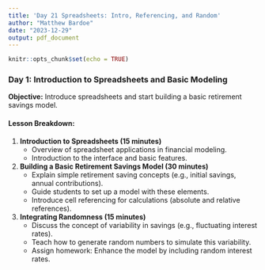 ```yaml
---
title: 'Day 21 Spreadsheets: Intro, Referencing, and Random'
author: "Matthew Bardoe"
date: "2023-12-29"
output: pdf_document
---
```


```r
knitr::opts_chunk$set(echo = TRUE)
```


### Day 1: Introduction to Spreadsheets and Basic Modeling

**Objective:** Introduce spreadsheets and start building a basic retirement savings model.

#### Lesson Breakdown:

1. **Introduction to Spreadsheets (15 minutes)**
   - Overview of spreadsheet applications in financial modeling.
   - Introduction to the interface and basic features.

2. **Building a Basic Retirement Savings Model (30 minutes)**
   - Explain simple retirement saving concepts (e.g., initial savings, annual contributions).
   - Guide students to set up a model with these elements.
   - Introduce cell referencing for calculations (absolute and relative references).

3. **Integrating Randomness (15 minutes)**
   - Discuss the concept of variability in savings (e.g., fluctuating interest rates).
   - Teach how to generate random numbers to simulate this variability.
   - Assign homework: Enhance the model by including random interest rates.


